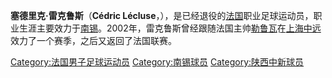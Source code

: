 {{Infobox Football biography
| playername = 雷克鲁斯
| fullname = 塞德里克·雷克鲁斯
| englishfullname = Cédric Lécluse
| height = {{height|m=1.85}}
| dateofbirth = {{birth date and age|1972|03|29}}
| cityofbirth = [[塞纳河畔埃皮奈|塞纳河畔埃皮奈]]
| countryofbirth = {{FRA}}
| currentclub = 已退役 
| position = 中后卫
| youthyears = 
| youthclubs = {{flagicon|FRA}} [[南锡足球俱乐部|南锡]]
| years = 1991－2002年<br>2002年<br>2003－2007年<br/>2007－2008年
| clubs = {{flagicon|FRA}} [[南锡足球俱乐部|南锡]]<br>{{flagicon|CHN}} [[陕西宝荣足球俱乐部|上海中远]]<br>{{flagicon|FRA}} [[南锡足球俱乐部|南锡]]<br />{{flagicon|FRA}} [[昂熱體育會|昂热]]
| caps(goals) = 328 (4)<br>{{0}}19 (1)<br>{{0}}88 (5)
}}
'''塞德里克·雷克鲁斯'''（'''Cédric Lécluse'''，{{bd|1972年|3月29日|||L}}），是已经退役的[[法国|法国]]职业足球运动员，职业生涯主要效力于[[南锡足球俱乐部|南锡]]。2002年，雷克鲁斯曾经跟随法国主帅[[克洛德·勒鲁瓦|勒鲁瓦]]在[[陕西中新|上海中远]]效力了一个赛季，之后又返回了法国联赛。
{{DEFAULTSORT:Lecluse, Cedric}}
[[Category:法国男子足球运动员|Category:法国男子足球运动员]]
[[Category:南锡球员|Category:南锡球员]]
[[Category:陕西中新球员|Category:陕西中新球员]]